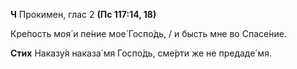 **Ч** Прокимен, глас 2 **(Пс 117:14, 18)**

Кре́пость моя́ и пе́ние мое́ Госпо́дь, / и бысть мне во Спасе́ние.

**Стих** Наказу́я наказа́ мя Госпо́дь, сме́рти же не предаде́ мя.
